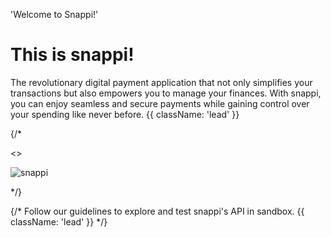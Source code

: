 

  'Welcome to Snappi!'

# This is snappi!

The revolutionary digital payment application that not only simplifies your transactions but also empowers you to manage your finances. With snappi, you can enjoy seamless and secure payments while gaining control over your spending like never before. {{ className: 'lead' }}

{/*

<>
  <p><img src="/intro.gif" alt="snappi" title="title" /></p>
</>

*/}





{/* Follow our guidelines to explore and test snappi's API in sandbox. {{ className: 'lead' }} */}







